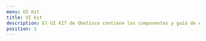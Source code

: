 ```yaml
---
menu: UI Kit
title: UI kit
description: El UI KIT de Obelisco contiene los componentes y guía de estilos para implementar en tu proyecto.
position: 1
---
```


<Row><Col items={2}>
  <Card
    title="UI kit"
    description="Diseñá con nuestra librería de componentes en Adobe XD."
    linkText="Descargar librería"
    linkUrl="/herramientas_y_recursos/UI_KIT_BA.xd"
  />
</Col><Col items={2}>
  <Card
    title="Enlace para devs"
    description="Nuestra manera de compartir, organizar y colaborar pensando en los desarrolladores."
    linkText="Ver recursos"
    linkUrl="https://xd.adobe.com/view/c5e691f2-0643-4e9e-a769-f2252af77984-90b5/grid"
  />
</Col></Row>
